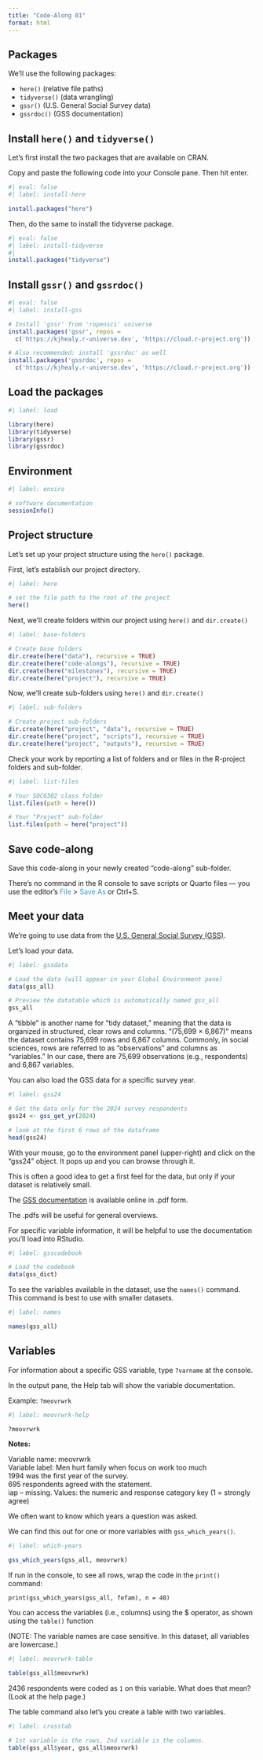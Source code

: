 ```yaml
---
title: "Code-Along 01"
format: html
---
```


## Packages

We'll use the following packages:

-   `here()` (relative file paths)
-   `tidyverse()` (data wrangling)
-   `gssr()` (U.S. General Social Survey data)
-   `gssrdoc()` (GSS documentation)

## Install `here()` and `tidyverse()`

Let's first install the two packages that are available on CRAN.

Copy and paste the following code into your Console pane. Then hit enter.

```r
#| eval: false
#| label: install-here

install.packages("here")
```

Then, do the same to install the tidyverse package.

```r
#| eval: false
#| label: install-tidyverse
#| 
install.packages("tidyverse")
```

## Install `gssr()` and `gssrdoc()`

```r
#| eval: false
#| label: install-gss

# Install 'gssr' from 'ropensci' universe
install.packages('gssr', repos =
  c('https://kjhealy.r-universe.dev', 'https://cloud.r-project.org'))

# Also recommended: install 'gssrdoc' as well
install.packages('gssrdoc', repos =
  c('https://kjhealy.r-universe.dev', 'https://cloud.r-project.org'))
```

## Load the packages

```r
#| label: load

library(here)
library(tidyverse)
library(gssr)
library(gssrdoc)
```

## Environment

```r
#| label: enviro

# software documentation
sessionInfo()

```

## Project structure

Let's set up your project structure using the `here()` package.

First, let's establish our project directory.

```r
#| label: here

# set the file path to the root of the project
here()

```

Next, we'll create folders within our project using `here()` and `dir.create()`

```r
#| label: base-folders

# Create base folders
dir.create(here("data"), recursive = TRUE)
dir.create(here("code-alongs"), recursive = TRUE)
dir.create(here("milestones"), recursive = TRUE)
dir.create(here("project"), recursive = TRUE)
```

Now, we'll create sub-folders using `here()` and `dir.create()`

```r
#| label: sub-folders

# Create project sub-folders
dir.create(here("project", "data"), recursive = TRUE)
dir.create(here("project", "scripts"), recursive = TRUE)
dir.create(here("project", "outputs"), recursive = TRUE)

```

Check your work by reporting a list of folders and or files in the R-project folders and sub-folder.

```r
#| label: list-files

# Your SOC6302 class folder
list.files(path = here())

# Your "Project" sub-folder
list.files(path = here("project"))

```

## Save code-along

Save this code-along in your newly created "code-along" sub-folder.

There's no command in the R console to save scripts or Quarto files — you use the editor's [File]{style="color: #3498DB"} \> [Save As]{style="color: #3498DB"} or Ctrl+S.

## Meet your data

We're going to use data from the [U.S. General Social Survey (GSS)](https://gss.norc.org/us/en/gss/about-the-gss.html).

Let's load your data.

```r
#| label: gssdata

# Load the data (will appear in your Global Environment pane)
data(gss_all)

# Preview the datatable which is automatically named gss_all
gss_all

```

A “tibble” is another name for “tidy dataset,” meaning that the data is organized in structured, clear rows and columns. “(75,699 × 6,867)” means the dataset contains 75,699 rows and 6,867 columns. Commonly, in social sciences, rows are referred to as “observations” and columns as “variables.” In our case, there are 75,699 observations (e.g., respondents) and 6,867 variables.

You can also load the GSS data for a specific survey year.

```r
#| label: gss24

# Get the data only for the 2024 survey respondents
gss24 <- gss_get_yr(2024)

# look at the first 6 rows of the dataframe
head(gss24)

```

With your mouse, go to the environment panel (upper-right) and click on the “gss24” object. It pops up and you can browse through it.

This is often a good idea to get a first feel for the data, but only if your dataset is relatively small.

The [GSS documentation](https://gss.norc.org/us/en/gss/get-documentation.html) is available online in .pdf form.

The .pdfs will be useful for general overviews.

For specific variable information, it will be helpful to use the documentation you'll load into RStudio.

```r
#| label: gsscodebook

# Load the codebook
data(gss_dict)

```

To see the variables available in the dataset, use the `names()` command. This command is best to use with smaller datasets.

```r
#| label: names

names(gss_all)
```

## Variables

For information about a specific GSS variable, type `?varname` at the console.

In the output pane, the Help tab will show the variable documentation.

Example: `?meovrwrk`

```r
#| label: meovrwrk-help

?meovrwrk
```

**Notes:**

Variable name: meovrwrk\
Variable label: Men hurt family when focus on work too much\
1994 was the first year of the survey.\
695 respondents agreed with the statement.\
iap -- missing. Values: the numeric and response category key (1 = strongly agree)

We often want to know which years a question was asked.

We can find this out for one or more variables with `gss_which_years()`.

```r
#| label: which-years

gss_which_years(gss_all, meovrwrk)

```

If run in the console, to see all rows, wrap the code in the `print()` command:

`print(gss_which_years(gss_all, fefam), n = 40)`

You can access the variables (i.e., columns) using the \$ operator, as shown using the `table()` function

(NOTE: The variable names are case sensitive. In this dataset, all variables are lowercase.)

```r
#| label: meovrwrk-table

table(gss_all$meovrwrk)
```

2436 respondents were coded as `1` on this variable. What does that mean? (Look at the help page.)

The table command also let's you create a table with two variables.

```r
#| label: crosstab

# 1st variable is the rows, 2nd variable is the columns.
table(gss_all$year, gss_all$meovrwrk)

```
